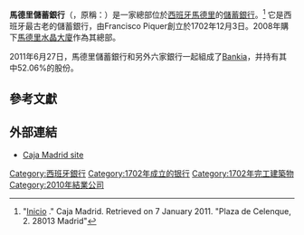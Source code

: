 {{Infobox company
|company_name   = 馬德里儲蓄銀行
|company_logo   = [[File:Cajamadrid_logo.svg|120px]]
|company_type   = [[銀行|銀行]]
|company_slogan =
|foundation     =
|location       = [[西班牙|西班牙]]，[[馬德里|馬德里]]
|key_people     = [[羅德里戈·拉托|羅德里戈·拉托]] <small>(董事長)</small>
|area_served    =
|num_employees  = 15,279（2009）
|market cap     =
|revenue        =
|operating_income =
|net_income     = [[歐元|€]] 6223億（2009）
|assets         =
|equity         =
|industry       = [[金融服務|金融服務]]和[[保險業|保險業]]
|products       = [[零售銀行|零售銀行]]<br />[[商業銀行|商業銀行]]
|homepage       = https://www.obrasocialcajamadrid.es/
}}

'''馬德里儲蓄銀行'''（{{lang-es|'''Caja Madrid'''}}，原稱：{{lang|es|'''Caja de Ahorros y Monte de Piedad de Madrid'''}}）是一家總部位於[[西班牙|西班牙]][[馬德里|馬德里]]的[[儲蓄銀行|儲蓄銀行]]。<ref>"[http://www.cajamadrid.es/CajaMadrid/Home/cruce/0,0,0,00.html Inicio] {{webarchive|url=https://web.archive.org/web/20110625184439/http://www.cajamadrid.es/CajaMadrid/Home/cruce/0,0,0,00.html |date=2011-06-25 }}." Caja Madrid. Retrieved on 7 January 2011. "Plaza de Celenque, 2. 28013 Madrid"</ref> 它是西班牙最古老的儲蓄銀行，由Francisco Piquer創立於1702年12月3日。2008年購下[[馬德里水晶大廈|馬德里水晶大廈]]作為其總部。

2011年6月27日，馬德里儲蓄銀行和另外六家銀行一起組成了[[Bankia|Bankia]]，并持有其中52.06%的股份。

==參考文獻==
{{reflist}}

==外部連結 ==

*[https://web.archive.org/web/20110414062420/http://www.cajamadrid.es/CajaMadrid/Home/cruce/0,1079,3415,00.html#contenido Caja Madrid site] {{es icon}}

[[Category:西班牙銀行|Category:西班牙銀行]]
[[Category:1702年成立的银行|Category:1702年成立的银行]]
[[Category:1702年完工建築物|Category:1702年完工建築物]]
[[Category:2010年結業公司|Category:2010年結業公司]]
